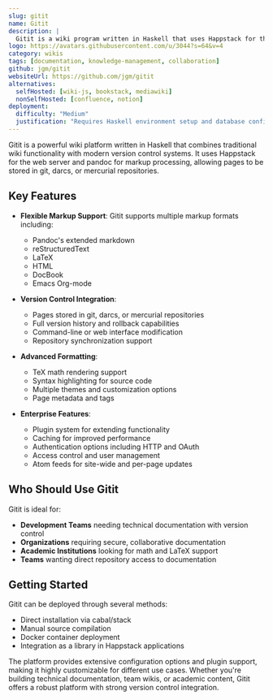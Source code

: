 ```yaml
---
slug: gitit
name: Gitit
description: |
  Gitit is a wiki program written in Haskell that uses Happstack for the web server and pandoc for markup processing, with pages stored in git, darcs, or mercurial repositories.
logo: https://avatars.githubusercontent.com/u/3044?s=64&v=4
category: wikis
tags: [documentation, knowledge-management, collaboration]
github: jgm/gitit
websiteUrl: https://github.com/jgm/gitit
alternatives:
  selfHosted: [wiki-js, bookstack, mediawiki]
  nonSelfHosted: [confluence, notion]
deployment:
  difficulty: "Medium"
  justification: "Requires Haskell environment setup and database configuration. Docker deployment available but configuration needed for advanced features."
---
```


Gitit is a powerful wiki platform written in Haskell that combines traditional
wiki functionality with modern version control systems. It uses Happstack for
the web server and pandoc for markup processing, allowing pages to be stored in
git, darcs, or mercurial repositories.

## Key Features

- **Flexible Markup Support**: Gitit supports multiple markup formats including:

  - Pandoc's extended markdown
  - reStructuredText
  - LaTeX
  - HTML
  - DocBook
  - Emacs Org-mode

- **Version Control Integration**:

  - Pages stored in git, darcs, or mercurial repositories
  - Full version history and rollback capabilities
  - Command-line or web interface modification
  - Repository synchronization support

- **Advanced Formatting**:

  - TeX math rendering support
  - Syntax highlighting for source code
  - Multiple themes and customization options
  - Page metadata and tags

- **Enterprise Features**:
  - Plugin system for extending functionality
  - Caching for improved performance
  - Authentication options including HTTP and OAuth
  - Access control and user management
  - Atom feeds for site-wide and per-page updates

## Who Should Use Gitit

Gitit is ideal for:

- **Development Teams** needing technical documentation with version control
- **Organizations** requiring secure, collaborative documentation
- **Academic Institutions** looking for math and LaTeX support
- **Teams** wanting direct repository access to documentation

## Getting Started

Gitit can be deployed through several methods:

- Direct installation via cabal/stack
- Manual source compilation
- Docker container deployment
- Integration as a library in Happstack applications

The platform provides extensive configuration options and plugin support,
making it highly customizable for different use cases. Whether you're
building technical documentation, team wikis, or academic content, Gitit
offers a robust platform with strong version control integration.
